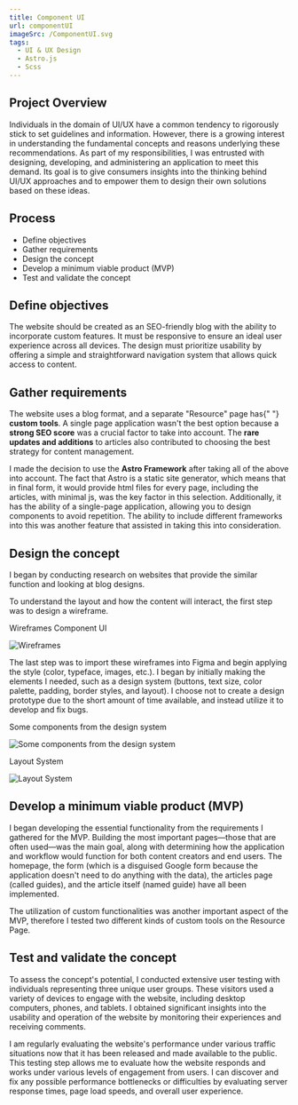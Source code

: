 ```yaml
---
title: Component UI
url: componentUI
imageSrc: /ComponentUI.svg
tags:
  - UI & UX Design
  - Astro.js
  - Scss
---
```


<div class="overview">
  <div class="description">
    <h2>Project Overview</h2>
    <p>
      Individuals in the domain of UI/UX have a common tendency to rigorously
      stick to set guidelines and information. However, there is a growing
      interest in understanding the fundamental concepts and reasons underlying
      these recommendations. As part of my responsibilities, I was entrusted
      with designing, developing, and administering an application to meet this
      demand. Its goal is to give consumers insights into the thinking behind
      UI/UX approaches and to empower them to design their own solutions based
      on these ideas.
    </p>
  </div>
  <div class="process">
    <h2>Process</h2>
    <ul>
      <li>Define objectives</li>
      <li>Gather requirements</li>
      <li>Design the concept</li>
      <li>Develop a minimum viable product (MVP)</li>
      <li>Test and validate the concept</li>
    </ul>
  </div>
</div>
<section>
  <h2>Define objectives</h2>
  <p>
    The website should be created as an SEO-friendly blog with the ability to
    incorporate custom features. It must be responsive to ensure an ideal user
    experience across all devices. The design must prioritize usability by
    offering a simple and straightforward navigation system that allows quick
    access to content.
  </p>
</section>
<section>
  <h2>Gather requirements</h2>
  <p>
    The website uses a blog format, and a separate "Resource" page has{" "}
    <b>custom tools</b>. A single page application wasn't the best option
    because a <b>strong SEO score</b> was a crucial factor to take into account.
    The <b>rare updates and additions</b> to articles also contributed to
    choosing the best strategy for content management.
  </p>
  <p>
    I made the decision to use the <b>Astro Framework</b> after taking all of
    the above into account. The fact that Astro is a static site generator,
    which means that in final form, it would provide html files for every page,
    including the articles, with minimal js, was the key factor in this
    selection. Additionally, it has the ability of a single-page application,
    allowing you to design components to avoid repetition. The ability to
    include different frameworks into this was another feature that assisted in
    taking this into consideration.
  </p>
</section>
<section>
  <h2>Design the concept</h2>
  <p>
    I began by conducting research on websites that provide the similar function
    and looking at blog designs.
  </p>
  <p>
    To understand the layout and how the content will interact, the first step
    was to design a wireframe.
  </p>
  <div class="photo">
    <p class="small">Wireframes Component UI</p>
    <img src="./componentui/wireframe.svg" alt="Wireframes" />
  </div>
  <p>
    The last step was to import these wireframes into Figma and begin applying
    the style (color, typeface, images, etc.). I began by initially making the
    elements I needed, such as a design system (buttons, text size, color
    palette, padding, border styles, and layout). I choose not to create a
    design prototype due to the short amount of time available, and instead
    utilize it to develop and fix bugs.
  </p>
  <div class="photo">
    <p class="small">Some components from the design system</p>
    <img
      src="./componentui/design-system-and-components.svg"
      alt="Some components from the design system"
    />
  </div>
  <div class="photo">
    <p class="small">Layout System</p>
    <img src="./componentui/layout-system.svg" alt="Layout System" />
  </div>
</section>
<section>
  <h2>Develop a minimum viable product (MVP)</h2>
  <p>
    I began developing the essential functionality from the requirements I
    gathered for the MVP. Building the most important pages—those that are often
    used—was the main goal, along with determining how the application and
    workflow would function for both content creators and end users. The
    homepage, the form (which is a disguised Google form because the application
    doesn't need to do anything with the data), the articles page (called
    guides), and the article itself (named guide) have all been implemented.
  </p>
  <p>
    The utilization of custom functionalities was another important aspect of
    the MVP, therefore I tested two different kinds of custom tools on the
    Resource Page.
  </p>
</section>
<section>
  <h2>Test and validate the concept</h2>
  <p>
    To assess the concept's potential, I conducted extensive user testing with
    individuals representing three unique user groups. These visitors used a
    variety of devices to engage with the website, including desktop computers,
    phones, and tablets. I obtained significant insights into the usability and
    operation of the website by monitoring their experiences and receiving
    comments.
  </p>
  <p>
    I am regularly evaluating the website's performance under various traffic
    situations now that it has been released and made available to the public.
    This testing step allows me to evaluate how the website responds and works
    under various levels of engagement from users. I can discover and fix any
    possible performance bottlenecks or difficulties by evaluating server
    response times, page load speeds, and overall user experience.
  </p>
</section>
